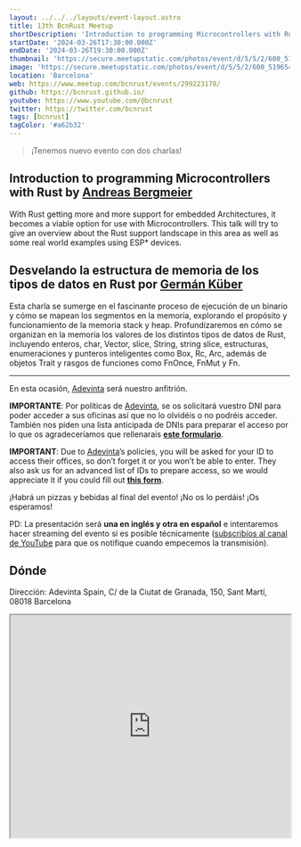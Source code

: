 ```yaml
---
layout: ../../../layouts/event-layout.astro
title: 13th BcnRust Meetup
shortDescription: 'Introduction to programming Microcontrollers with Rust & Desvelando la estructura de memoria de los tipos de datos en Rust'
startDate: '2024-03-26T17:30:00.000Z'
endDate: '2024-03-26T19:30:00.000Z'
thumbnail: 'https://secure.meetupstatic.com/photos/event/d/5/5/2/600_519654610.webp'
image: 'https://secure.meetupstatic.com/photos/event/d/5/5/2/600_519654610.webp'
location: 'Barcelona'
web: https://www.meetup.com/bcnrust/events/299223178/
github: https://bcnrust.github.io/
youtube: https://www.youtube.com/@bcnrust
twitter: https://twitter.com/bcnrust
tags: [bcnrust]
tagColor: '#a62b32'
---
```


> ¡Tenemos nuevo evento con dos charlas!

## Introduction to programming Microcontrollers with Rust by [Andreas Bergmeier](https://fosstodon.org/@abergmeier)

With Rust getting more and more support for embedded Architectures, it becomes a viable option for use with Microcontrollers. This talk will try to give an overview about the Rust support landscape in this area as well as some real world examples using ESP\* devices.

## Desvelando la estructura de memoria de los tipos de datos en Rust por [Germán Küber](https://www.linkedin.com/in/germankuber/)

Esta charla se sumerge en el fascinante proceso de ejecución de un binario y cómo se mapean los segmentos en la memoria, explorando el propósito y funcionamiento de la memoria stack y heap. Profundizaremos en cómo se organizan en la memoria los valores de los distintos tipos de datos de Rust, incluyendo enteros, char, Vector, slice, String, string slice, estructuras, enumeraciones y punteros inteligentes como Box, Rc, Arc, además de objetos Trait y rasgos de funciones como FnOnce, FnMut y Fn.

---

En esta ocasión, [Adevinta](https://www.adevinta.es/) será nuestro anfitrión.

**IMPORTANTE**: Por políticas de [Adevinta](https://www.adevinta.es/), se os solicitará vuestro DNI para poder acceder a sus oficinas así que no lo olvidéis o no podréis acceder. También nos piden una lista anticipada de DNIs para preparar el acceso por lo que os agradeceríamos que rellenarais **[este formulario](https://forms.gle/MEK7dqykJ3YL9CXd7)**.

**IMPORTANT**: Due to [Adevinta](https://www.adevinta.es/)’s policies, you will be asked for your ID to access their offices, so don’t forget it or you won’t be able to enter. They also ask us for an advanced list of IDs to prepare access, so we would appreciate it if you could fill out **[this form](https://forms.gle/MEK7dqykJ3YL9CXd7)**.

¡Habrá un pizzas y bebidas al final del evento! ¡No os lo perdáis!
¡Os esperamos!

PD: La presentación será **una en inglés y otra en español** e intentaremos hacer streaming del evento si es posible técnicamente ([subscribíos al canal de YouTube](https://www.youtube.com/@bcnrust) para que os notifique cuando empecemos la transmisión).

## Dónde

Dirección: Adevinta Spain, C/ de la Ciutat de Granada, 150, Sant Martí, 08018 Barcelona

<iframe
  style="width: 100%; height: 400px;"
  height="400"
  allowfullscreen=""
  loading="lazy"
  referrerpolicy="no-referrer-when-downgrade"
  src="https://www.google.com/maps/embed?pb=!1m18!1m12!1m3!1d2992.662924397651!2d2.189628576801806!3d41.40312609501766!2m3!1f0!2f0!3f0!3m2!1i1024!2i768!4f13.1!3m3!1m2!1s0x12a496afab4fec61%3A0x26fcc39b8dd70b6d!2sAdevinta%20Spain!5e0!3m2!1ses!2ses!4v1710574159291!5m2!1ses!2ses"
  aria-label="Adevinta Spain, C/ de la Ciutat de Granada, 150, Sant Martí, 08018 Barcelona"
></iframe>
